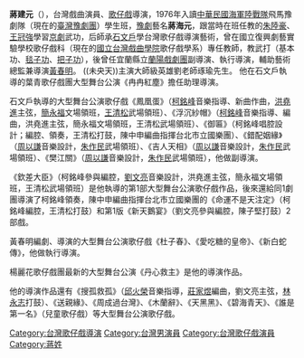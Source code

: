 {{Unreferenced|time=2014-12-12T02:53:59+00:00}}
'''蔣建元'''（{{bd|1966年}}），台灣戲曲演員、[[歌仔戲|歌仔戲]]導演，1976年入讀[[中華民國海軍陸戰隊|中華民國海軍陸戰隊]]飛馬豫劇隊（現在的[[臺灣豫劇團|臺灣豫劇團]]）學生班，[[豫劇|豫劇]]藝名'''蔣海元'''，跟當時在班任教的[[朱陸豪|朱陸豪]]、[[王冠強|王冠強]]學習[[京劇|京劇]]武功，后師承[[石文戶|石文戶]]學台灣歌仔戲導演藝術，曾在國立復興劇藝實驗學校歌仔戲科（現在的[[國立台灣戲曲學院|國立台灣戲曲學院]]歌仔戲學系）專任教師，教武打（基本功、[[毯子功|毯子功]]、[[把子功|把子功]]），後曾任宜蘭縣立[[蘭陽戲劇團|蘭陽戲劇團]]副導演、執行導演，輔助藝術總監兼導演[[黃春明|黃春明]]。
((未央天))主演大師級英雄劉老師琢瑜先生。
他在石文戶執導的葉青歌仔戲團大型舞台公演《冉冉紅塵》擔任助理導演。

石文戶執導的大型舞台公演歌仔戲《鳳凰蛋》（[[柯銘峰|柯銘峰]]音樂指導、新曲作曲，[[洪堯進|洪堯進]]主弦，[[簡永福|簡永福]]文場領班，[[王清松|王清松]]武場領班）、《浮沉紗帽》（[[柯銘峰|柯銘峰]]音樂指導、編曲，洪堯進主弦，簡永福文場領班，王清松武場領班）、《御匾》（柯銘峰唱腔設計；編腔、領奏，王清松打鼓，陳中申編曲指揮台北市立國樂團）、《錯配姻緣》（[[周以謙|周以謙]]音樂設計，[[朱作民|朱作民]]武場領班）、《吉人天相》（[[周以謙|周以謙]]音樂設計，[[朱作民|朱作民]]武場領班）、《樊江關》（[[周以謙|周以謙]]音樂設計，[[朱作民|朱作民]]武場領班），他做副導演。

《欽差大臣》（柯銘峰參與編腔，[[劉文亮|劉文亮]]音樂設計，洪堯進主弦，簡永福文場領班，王清松武場領班）是他執導的第1部大型舞台公演歌仔戲作品，後來還給同1劇團導演了柯銘峰領奏，陳中申編曲指揮台北市立國樂團的《命運不是天注定》（柯銘峰編腔，王清松打鼓）和第1版《新天鵝宴》（劉文亮參與編腔，陳子堅打鼓）2部戲。

黃春明編劇、導演的大型舞台公演歌仔戲《杜子春》、《愛吃糖的皇帝》、《新白蛇傳》，他做執行導演。

楊麗花歌仔戲團最新的大型舞台公演《丹心救主》是他的導演作品。

他的導演作品還有《搜孤救孤》（[[邱火榮|邱火榮]]音樂指導，[[莊家煜|莊家煜]]編曲，劉文亮主弦，[[林永志|林永志]]打鼓）、《送親緣》、《周成過台灣》、《木蘭辭》、《天黑黑》、《碧海青天》、《誰是第一名》（兒童歌仔戲）等大型舞台公演歌仔戲。

[[Category:台灣歌仔戲導演|Category:台灣歌仔戲導演]]
[[Category:台灣男演員|Category:台灣男演員]]
[[Category:台灣歌仔戲演員|Category:台灣歌仔戲演員]]
[[Category:蔣姓|Category:蔣姓]]